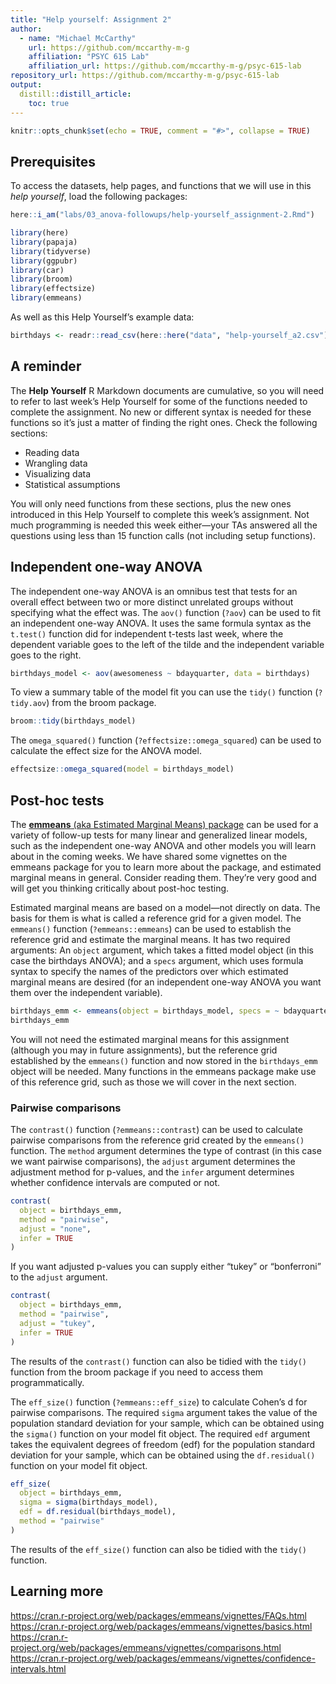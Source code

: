 ```yaml
---
title: "Help yourself: Assignment 2"
author:
  - name: "Michael McCarthy"
    url: https://github.com/mccarthy-m-g
    affiliation: "PSYC 615 Lab"
    affiliation_url: https://github.com/mccarthy-m-g/psyc-615-lab
repository_url: https://github.com/mccarthy-m-g/psyc-615-lab
output:
  distill::distill_article:
    toc: true
---
```


```r
knitr::opts_chunk$set(echo = TRUE, comment = "#>", collapse = TRUE)
```

## Prerequisites

To access the datasets, help pages, and functions that we will use in this *help yourself*, load the following packages:

```r
here::i_am("labs/03_anova-followups/help-yourself_assignment-2.Rmd")

library(here)
library(papaja)
library(tidyverse)
library(ggpubr)
library(car)
library(broom)
library(effectsize)
library(emmeans)
```

As well as this Help Yourself's example data:

```r
birthdays <- readr::read_csv(here::here("data", "help-yourself_a2.csv"))
```

## A reminder

The **Help Yourself** R Markdown documents are cumulative, so you will need to refer to last week's Help Yourself for some of the functions needed to complete the assignment. No new or different syntax is needed for these functions so it's just a matter of finding the right ones. Check the following sections:

-   Reading data
-   Wrangling data
-   Visualizing data
-   Statistical assumptions

You will only need functions from these sections, plus the new ones introduced in this Help Yourself to complete this week's assignment. Not much programming is needed this week either---your TAs answered all the questions using less than 15 function calls (not including setup functions).

## Independent one-way ANOVA

The independent one-way ANOVA is an omnibus test that tests for an overall effect between two or more distinct unrelated groups without specifying what the effect was. The `aov()` function (`?aov`) can be used to fit an independent one-way ANOVA. It uses the same formula syntax as the `t.test()` function did for independent t-tests last week, where the dependent variable goes to the left of the tilde and the independent variable goes to the right.

```r
birthdays_model <- aov(awesomeness ~ bdayquarter, data = birthdays)
```

To view a summary table of the model fit you can use the `tidy()` function (`?tidy.aov`) from the broom package.

```r
broom::tidy(birthdays_model)
```

The `omega_squared()` function (`?effectsize::omega_squared`) can be used to calculate the effect size for the ANOVA model.

```r
effectsize::omega_squared(model = birthdays_model)
```

## Post-hoc tests

The [**emmeans** (aka Estimated Marginal Means) package](https://cran.r-project.org/web/packages/emmeans/index.html) can be used for a variety of follow-up tests for many linear and generalized linear models, such as the independent one-way ANOVA and other models you will learn about in the coming weeks. We have shared some vignettes on the emmeans package for you to learn more about the package, and estimated marginal means in general. Consider reading them. They're very good and will get you thinking critically about post-hoc testing.

Estimated marginal means are based on a model---not directly on data. The basis for them is what is called a reference grid for a given model. The `emmeans()` function (`?emmeans::emmeans`) can be used to establish the reference grid and estimate the marginal means. It has two required arguments: An `object` argument, which takes a fitted model object (in this case the birthdays ANOVA); and a `specs` argument, which uses formula syntax to specify the names of the predictors over which estimated marginal means are desired (for an independent one-way ANOVA you want them over the independent variable).

```r
birthdays_emm <- emmeans(object = birthdays_model, specs = ~ bdayquarter)
birthdays_emm
```

You will not need the estimated marginal means for this assignment (although you may in future assignments), but the reference grid established by the `emmeans()` function and now stored in the `birthdays_emm` object will be needed. Many functions in the emmeans package make use of this reference grid, such as those we will cover in the next section.

### Pairwise comparisons

The `contrast()` function (`?emmeans::contrast`) can be used to calculate pairwise comparisons from the reference grid created by the `emmeans()` function. The `method` argument determines the type of contrast (in this case we want pairwise comparisons), the `adjust` argument determines the adjustment method for p-values, and the `infer` argument determines whether confidence intervals are computed or not.

```r
contrast(
  object = birthdays_emm,
  method = "pairwise",
  adjust = "none",
  infer = TRUE
)
```

If you want adjusted p-values you can supply either "tukey" or "bonferroni" to the `adjust` argument.

```r
contrast(
  object = birthdays_emm,
  method = "pairwise",
  adjust = "tukey",
  infer = TRUE
)
```

The results of the `contrast()` function can also be tidied with the `tidy()` function from the broom package if you need to access them programmatically.

The `eff_size()` function (`?emmeans::eff_size`) to calculate Cohen's d for pairwise comparisons. The required `sigma` argument takes the value of the population standard deviation for your sample, which can be obtained using the `sigma()` function on your model fit object. The required `edf` argument takes the equivalent degrees of freedom (edf) for the population standard deviation for your sample, which can be obtained using the `df.residual()` function on your model fit object.

```r
eff_size(
  object = birthdays_emm,
  sigma = sigma(birthdays_model),
  edf = df.residual(birthdays_model),
  method = "pairwise"
)
```

The results of the `eff_size()` function can also be tidied with the `tidy()` function.

## Learning more

<https://cran.r-project.org/web/packages/emmeans/vignettes/FAQs.html>
<https://cran.r-project.org/web/packages/emmeans/vignettes/basics.html>
<https://cran.r-project.org/web/packages/emmeans/vignettes/comparisons.html> <https://cran.r-project.org/web/packages/emmeans/vignettes/confidence-intervals.html>
